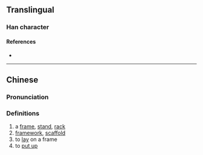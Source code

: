 {{character info}}
==Translingual==

===Han character===
{{Han char|rn=75|rad=木|as=10|sn=14|four=|canj=DJMO,XDJMO|ids=⿰木家}}

====References====
* {{Han ref|kx=0543.280|dkj=15250|dj=0931.150|hdz=21270.020|uh=69A2|ud=27042}}

----

==Chinese==
{{zh-forms}}

===Pronunciation===
{{zh-pron
|m=jià
|c=gaa3
|mc=
|oc=
|ma=
|cat=n,v
}}

===Definitions===
{{zh-hanzi}}

# a [[frame]], [[stand]], [[rack]]
# [[framework]], [[scaffold]]
# to [[lay]] on a frame
# to [[put up]]